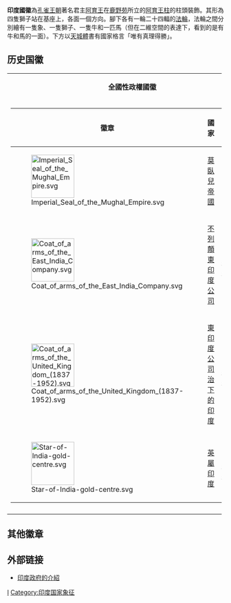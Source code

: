 {{Infobox coat of arms
|name             = 印度国徽 <br> भारत का राष्ट्रीय चिह्न
|image            = Emblem of India.svg
|width            = 200
|middle           = Emblem of the Supreme Court of India.svg
|middle_width     =  200
|middle_caption   = 印度最高法院的標誌
|lesser           = 
|lesser_width     = 
|lesser_caption   = 
|armiger          = [[印度共和国|印度共和国]]
|year_adopted     = 1950年1月26日
|crest            = 
|torse            = 
|shield           = 
|supporters       = 
|compartment      = 
|motto            = ''唯有真理得勝'' <br> "Truth Alone Triumphs"
|orders           = 
|other_elements   = 
|earlier_versions = 
|use              = 
}}

'''印度國徽'''為[[孔雀王朝|孔雀王朝]]著名君主[[阿育王|阿育王]]在[[鹿野苑|鹿野苑]]所立的[[阿育王柱|阿育王柱]]的柱頭裝飾。其形為四隻獅子站在基座上，各面一個方向。腳下各有一輪二十四輻的[[法輪|法輪]]，法輪之間分別繪有一隻象、一隻獅子、一隻牛和一匹馬（但在二維空間的表達下，看到的是有牛和馬的一面）。下方以[[天城體|天城體]]書有國家格言「唯有真理得勝」。

== 历史国徽 ==
{|
|-
| width="33%" align="center" |'''全國性政權國徽'''
| width="33%" align="center" |'''葡屬印度使用國徽'''
| width="33%" align="center" |'''其他地方性政權徽章'''
|- valign="top"
|
{| class="wikitable"
|-
! 徽章 !! 國家 !! 使用
|-
| [[File:Imperial_Seal_of_the_Mughal_Empire.svg|100px]]||[[莫臥兒帝國|莫臥兒帝國]]||1555年–1857年
|-
| [[File:Coat_of_arms_of_the_East_India_Company.svg|100px]]||[[不列顛東印度公司|不列顛東印度公司]]||1600年-1757年
|-
| [[File:Coat_of_arms_of_the_United_Kingdom_(1837-1952).svg|100px]]||[[東印度公司治下的印度|東印度公司治下的印度]]||1757年-1858年
|-
| [[File:Star-of-India-gold-centre.svg|100px]]||[[英屬印度|英屬印度]]||1858年-1947年
|}
|
{| class="wikitable"
|-
! 徽章 !! 國家 !! 使用
|-
| [[File:Blason_of_Goa_(ancient).svg|100px]] || [[葡屬印度|葡屬印度]] || 1600年－1935年
|-
| [[File:Lesser_coat_of_arms_of_Portuguese_India.svg|100px]] || [[葡屬印度|葡屬印度]] ||1935－1961年
|-
| [[File:Coat_of_arms_of_Portuguese_India_(1935-1951).svg|100px]] ||[[葡屬印度|葡屬印度]]||1935年－1951年
|-
| [[File:Coat_of_arms_of_Portuguese_India_(1951-1974).svg|100px]] || [[葡屬印度|葡屬印度]] || 1951年－1961年
|}
|
{| class="wikitable"
|-
! 徽章 !! 國家 !! 使用
|-
| [[File:Armoiries_république_française.svg|100px]] || [[法屬印度|法屬印度]] ||1912年－1954年
|-
| [[File:Seal_of_Azad_Hind.svg|100px]] || [[自由印度臨時政府|自由印度臨時政府]]傀儡政權 ||1943年－1945年 
|}
|- valign="top"
|
|
|}

== 其他徽章== 
{{Gallery
|File:Seal of the Constituent Assembly of India.svg|印度製憲會議徽章（1947年）
|File:Cbi logo.svg|[[印度中央調查局|印度中央調查局]]徽
|File:Emblem of the Supreme Court of India.svg|印度最高法院標誌
}}

== 外部链接 ==
* [http://www.india.gov.in/knowindia/state_emblem.php 印度政府的介紹]{{Wayback|url=http://www.india.gov.in/knowindia/state_emblem.php |date=20091227210641 }}

{{亚洲题目|國徽}}

[[Category:國徽|I]]
[[Category:印度国家象征|Category:印度国家象征]]